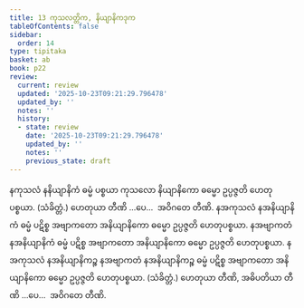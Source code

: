 ```yaml
---
title: 13 ကုသလတ္တိက, နိယျာနိကဒုက
tableOfContents: false
sidebar:
  order: 14
type: tipitaka
basket: ab
book: p22
review:
  current: review
  updated: '2025-10-23T09:21:29.796478'
  updated_by: ''
  notes: ''
  history:
  - state: review
    date: '2025-10-23T09:21:29.796478'
    updated_by: ''
    notes: ''
    previous_state: draft
---
```



<ReviewStatus review={frontmatter.review} showDetails={true} />

<HypothesisAnnotation frontmatter={frontmatter} />

<DynamicBreadcrumb />

<Division number="33" book="p22" e="ch" v="40" p="384">

<Paragraph number="75" book="p22">
နကုသလံ နနိယျာနိကံ ဓမ္မံ ပစ္စယာ ကုသလော နိယျာနိကော ဓမ္မော ဥပ္ပဇ္ဇတိ ဟေတုပစ္စယာ. (သံခိတ္တံ.) ဟေတုယာ တီဏိ …ပေ…  အဝိဂတေ တီဏိ.
</Paragraph>

<Paragraph number="76" book="p22">
နအကုသလံ နအနိယျာနိကံ ဓမ္မံ ပဋိစ္စ အဗျာကတော အနိယျာနိကော ဓမ္မော ဥပ္ပဇ္ဇတိ ဟေတုပစ္စယာ. နအဗျာကတံ နအနိယျာနိကံ ဓမ္မံ ပဋိစ္စ အဗျာကတော အနိယျာနိကော ဓမ္မော ဥပ္ပဇ္ဇတိ ဟေတုပစ္စယာ. နအကုသလံ နအနိယျာနိကဉ္စ နအဗျာကတံ နအနိယျာနိကဉ္စ ဓမ္မံ ပဋိစ္စ အဗျာကတော အနိယျာနိကော ဓမ္မော ဥပ္ပဇ္ဇတိ ဟေတုပစ္စယာ. (သံခိတ္တံ.) ဟေတုယာ တီဏိ, အဓိပတိယာ တီဏိ …ပေ…  အဝိဂတေ တီဏိ.
</Paragraph>
</Division>